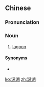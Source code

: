 ==Chinese==
{{zh-forms}}

===Pronunciation===
{{zh-pron
|m=xìhú
|c=sik1 wu4
|cat=n
}}

===Noun===
{{zh-noun}}

# [[lagoon]] {{gloss|shallow body of water}}

====Synonyms====
* {{zh-l|礁湖}}

[[ko:潟湖]]
[[zh:潟湖]]